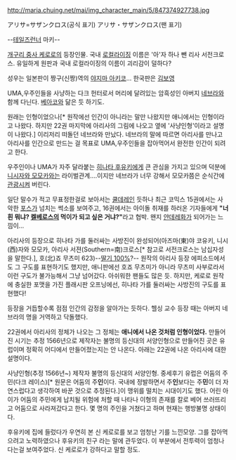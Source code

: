http://maria.chuing.net/mai/img_character_main/5/847374927738.jpg

アリサ=サザンクロス(공식 표기) 
アリサ・サザンクロス(팬 표기)

--[[테일즈런너]] 마키--


[[개구리 중사 케로로]]의 등장인물. 국내 [[로컬라이징]] 이름은 '아'자 하나 뺀 리사 서전크로스. 유일하게 원판과 국내 로컬라이징의 이름이 괴리감이 덜하다?

성우는 일본판이 짱구(신짱)역의 [[야지마 아키코]]...  한국판은 [[김보영]]

UMA,우주인들을 사냥하는 다크 헌터로서 머리에 달려있는 암흑성인 아버지 [[네브라]]와 함께 다닌다. [[베아코]]와 닮은 듯 하기도.

원래는 인형이었으나[* 원작에선 인간이 아니라는 말만 나왔지만 애니에서는 인형이라고 나왔다. 하지만 22권 마지막에 아리사의 그림에 나오고 옆에 '사냥인형'이라고 설명이 나왔다.] 이리저리 떠돌던 네브라와 만났다. 네브라의 말에 따르면 아리사를 만나고 아리사를 인간으로 만드는 걸 목표로 UMA,우주인들을 잡아먹어서 완전한 인간이 되려고 한다.

우주인이나 UMA가 자주 달라붙는 [[히나타 후유키]]에게 큰 관심을 가지고 있으며 덕분에 [[니시자와 모모카]]와는 라이벌관계....이지만 네브라가 너무 강해서 모모카쯤은 순식간에 [[관광]]시켜 버린다.

일단 말수가 적고 무표정한걸로 보아서는 [[쿨데레]]인 듯하나 최근 코믹스 15권에서는 사악한 [[포스]]가 넘치는 썩소를 보여주고, 16권에서는 아이돌 취재를 하러온 기자들에게 '''"너흰 뭐냐? [[켈베로스]]의 먹이가 되고 싶은 거냐?"'''라고 협박. 왠지 [[얀데레]]화가 되어가는 느낌이...


아리사의 등장으로 히나타 가를 둘러싸는 사방진이 완성되어(아즈마(東)야 코유키, 니시(西)자와 모모카, 아리사 서젼(Southern=南)크로스[* 참고로 서전크로스는 남십자성을 말한다.], 호(北)죠 무츠미 623)--[[딸기 100%]]?-- 원작의 아리사 등장 에피소드에서도 그 구도를 표현하기도 했지만, 애니판에선 호죠 무츠미가 아니라 무츠미 사부로라서 이런 구도가 불가능해서 그냥 넘어갔다. 아쉬워한 팬들도 많은 듯. 하지만, 케로로 원작에 충실한 포맷을 가진 플래시판 오프닝에선, 히나타 가를 둘러싸는 사방진의 구도를 표현했다!


등장을 거듭할수록 점점 인간의 감정을 알아가는 듯하다. 헬싱 교수 등장 때는 아버지 네브라의 명을 거역하고 닥돌했다.

22권에서 아리사의 정체가 나오는 그 정체는 '''애니에서 나온 것처럼 인형이었다.'''
만들어진 시기는 추정 1566년으로 제작자는 불명의 등신대의 서양인형으로 만들어진 곳은 유럽이며 정확히 어디에서 만들어졌는지는 안 나온다. 
아래는 22권에 나온 아리사에 대한 설명이다.

사냥인형(추정 1566년~)
제작자 불명의 등신대의 서양인형.
중세후기 유럽은 어둠의 주민(다크 레이스)[* 원문은 어둠의 주'''인'''이다. 국내에 정발하면서 주'''인'''보다는 주'''민'''이 더 자연스럽다고 생각하여 바꾼 것으로 추정된다.]이 맹위를 떨치는 시대이기도 했다. 어린 아이가 어둠의 주민에게 납치될 위험에 처할 때 나타나 이형의 존재를 칼로 베어 쓰러뜨리고 어둠으로 사라져갔다고 한다. 몇 명의 주인을 거쳤다고 하며 현재는 행방불명 상태이다.

후유키에 집에 들렀다가 우연히 본 신 케로로를 보고 엄청난 기를 느낀모양. 그를 잡아먹으려고 노력하였으나 후유키의 친구 라는 말에 관두었다. 이 부분에서 전투력이 엄청나다는걸 보여주었다. 신 케로로가 강하다고 말할 정도.
